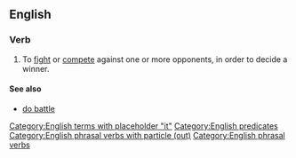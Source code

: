 ==English==

===Verb===
{{head|en|verb|head=[[battle]] [[it]] [[out]]}}

# {{context|intransitive|lang=en}} To [[fight]] or [[compete]] against one or more opponents, in order to decide a winner.

====See also====
* [[do battle]]

[[Category:English terms with placeholder "it"]]
[[Category:English predicates]]
[[Category:English phrasal verbs with particle (out)]]
[[Category:English phrasal verbs]]